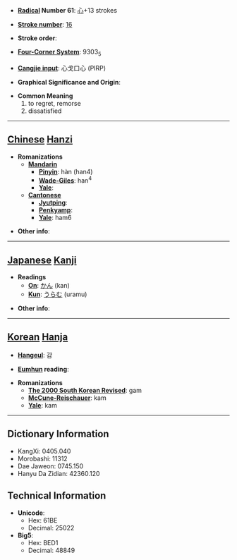 * '''[[Wiktionary:Chinese radical index| Radical]] Number 61''': [[Wiktionary:Chinese radical index 心|心]]+13 strokes

* '''[[Wiktionary:Chinese total strokes index|Stroke number]]''': [[Wiktionary:Chinese total strokes index 16|16]]

* '''Stroke order''': 

* '''[[Wiktionary:Chinese four corner index|Four-Corner System]]''': 9303<sub>5</sub>

* '''[[Wiktionary:Chinese Cangjie index|Cangjie input]]''': 心戈口心 (PIRP)

* '''Graphical Significance and Origin''': 

* '''Common Meaning'''
*#to regret, remorse
*# dissatisfied


----

== [[Chinese]] [[Hanzi]] ==

* '''Romanizations'''
** '''[[Mandarin]]'''
*** '''[[Pinyin]]''': hàn (han4)
*** '''[[Wade-Giles]]''': han<sup>4</sup>
*** '''[[Yale]]''': 
** '''[[Cantonese]]'''
*** '''[[Jyutping]]''':
*** '''[[Penkyamp]]''': 
*** '''[[Yale]]''': ham6

* '''Other info''': 

----

== [[Japanese]] [[Kanji]] ==

* '''Readings'''
** '''[[On]]''': [[かん]] (kan)
** '''[[Kun]]''': [[うらむ]] (uramu)

* '''Other info''':  

----

== [[Korean]] [[Hanja]] ==

* '''[[Hangeul]]''': 감

* '''[[Eumhun]] reading''': 

* '''Romanizations'''
** '''[[The 2000 South Korean Revised Romanization|The 2000 South Korean Revised]]''': gam
** '''[[McCune-Reischauer]]''': kam
** '''[[Yale]]''': kam

----

== Dictionary Information ==

* KangXi: 0405.040
* Morobashi: 11312
* Dae Jaweon: 0745.150
* Hanyu Da Zidian: 42360.120

== Technical Information ==

* '''Unicode''':
** Hex: 61BE
** Decimal: 25022
* '''Big5''':
** Hex: BED1
** Decimal: 48849